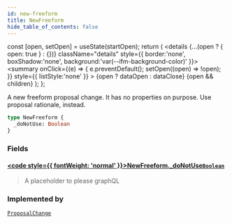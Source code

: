 ```yaml
---
id: new-freeform
title: NewFreeform
hide_table_of_contents: false
---
```







  const [open, setOpen] = useState(startOpen);
  return (
    <details {...(open ? { open: true } : {})} className="details" style={{ border:'none', boxShadow:'none', background:'var(--ifm-background-color)' }}>
      <summary
        onClick={(e) => {
          e.preventDefault();
          setOpen((open) => !open);
        }}
        style={{ listStyle:'none' }}
      >
      {open ? dataOpen : dataClose}
      </summary>
      {open && children}
    </details>
  );
};




A new freeform proposal change. It has no properties on purpose. Use proposal
rationale, instead.


```graphql
type NewFreeform {
  _doNotUse: Boolean
}
```


### Fields

#### [<code style={{ fontWeight: 'normal' }}>NewFreeform.<b>_doNotUse</b></code>](#)<Bullet />[`Boolean`](/testnet/api/graphql/scalars/boolean) <Badge class="secondary" text="scalar"/>
> A placeholder to please graphQL
> 



### Implemented by

[`ProposalChange`](/testnet/api/graphql/unions/proposal-change)  <Badge class="secondary" text="union"/>


